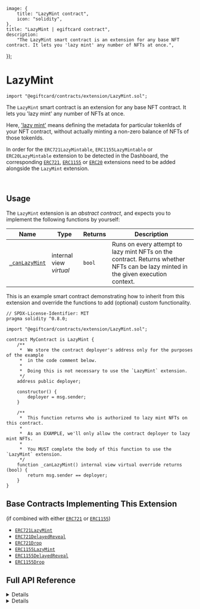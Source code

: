 
	image: {
		title: "LazyMint contract",
		icon: "solidity",
	},
	title: "LazyMint | egiftcard contract",
	description:
		"The LazyMint smart contract is an extension for any base NFT contract. It lets you 'lazy mint' any number of NFTs at once.",
});

# LazyMint

```solidity
import "@egiftcard/contracts/extension/LazyMint.sol";
```

The `LazyMint` smart contract is an extension for any base NFT contract. It lets you 'lazy mint' any number of NFTs at once.

Here, ['lazy mint'](/glossary/lazy-minting) means defining the metadata for particular tokenIds of your NFT contract, without actually minting a non-zero balance of NFTs of those tokenIds.

<Callout title="info" variant="info">

In order for the `ERC721LazyMintable`, `ERC1155LazyMintable` or `ERC20LazyMintable` extension to be detected
in the Dashboard, the corresponding [`ERC721`](/contracts/build/extensions/erc-721/ERC721), [`ERC1155`](/contracts/build/extensions/erc-1155/ERC1155) or [`ERC20`](/contracts/build/extensions/erc-20/ERC20) extensions need to be added alongside
the `LazyMint` extension.

</Callout>

<br />

<GithubButtonLink href="https://github.com/egiftcard/contracts/blob/main/contracts/extension/LazyMint.sol" />

## Usage

The `LazyMint` extension is an _abstract contract_, and expects you to implement the following functions by yourself:

| Name                                                                        | Type                    | Returns | Description                                                                                                                      |
| --------------------------------------------------------------------------- | ----------------------- | ------- | -------------------------------------------------------------------------------------------------------------------------------- |
| [`_canLazyMint`](/contracts/build/extensions/general/LazyMint#_canlazymint) | internal view _virtual_ | `bool`  | Runs on every attempt to lazy mint NFTs on the contract. Returns whether NFTs can be lazy minted in the given execution context. |

This is an example smart contract demonstrating how to inherit from this extension and override the functions to add (optional) custom functionality.

```solidity
// SPDX-License-Identifier: MIT
pragma solidity ^0.8.0;

import "@egiftcard/contracts/extension/LazyMint.sol";

contract MyContract is LazyMint {
    /**
     *  We store the contract deployer's address only for the purposes of the example
     *  in the code comment below.
     *
     *  Doing this is not necessary to use the `LazyMint` extension.
     */
    address public deployer;

    constructor() {
        deployer = msg.sender;
    }

    /**
     *  This function returns who is authorized to lazy mint NFTs on this contract.
     *
     *  As an EXAMPLE, we'll only allow the contract deployer to lazy mint NFTs.
     *
     *  You MUST complete the body of this function to use the `LazyMint` extension.
     */
    function _canLazyMint() internal view virtual override returns (bool) {
        return msg.sender == deployer;
    }
}
```

## Base Contracts Implementing This Extension

(if combined with either [`ERC721`](/contracts/build/extensions/erc-721/ERC721) or [`ERC1155`](/contracts/build/extensions/erc-1155/ERC1155))

- [`ERC721LazyMint`](/contracts/build/base-contracts/erc-721/lazy-mint)
- [`ERC721DelayedReveal`](/contracts/build/base-contracts/erc-721/delayed-reveal)
- [`ERC721Drop`](/contracts/build/base-contracts/erc-721/drop)
- [`ERC1155LazyMint`](/contracts/build/base-contracts/erc-1155/lazy-mint)
- [`ERC1155DelayedReveal`](/contracts/build/base-contracts/erc-1155/delayed-reveal)
- [`ERC1155Drop`](/contracts/build/base-contracts/erc-1155/drop)

## Full API Reference

<Details summary="lazyMint">

```solidity
function lazyMint(
    uint256 amount,
    string calldata baseURIForTokens,
    bytes calldata extraData
) external returns (uint256 batchId);
```

- Lazy mints a given amount of NFTs.
- Parameter `amount`: The number of NFTs to lazy mint.
- Parameter `baseURIForTokens`: The base URI for the 'n' number of NFTs being lazy minted, where the metadata for each of those NFTs is `baseURIForTokens/tokenId`.
- Parameter `extraData`: Additional bytes data to be used at the discretion of the contract.

</Details>

<Details summary="_canLazyMint">

```solidity
function _canLazyMint() internal view virtual returns (bool);
```

- Runs on every `lazyMint` function call.
- Returns whether NFTs can be lazy minted in the given execution context.
- For example, this function can check whether the wallet calling `lazyMint` is the contract owner, and enforce that only the owner should be able to successfully call `lazyMint`.

</Details>
